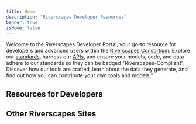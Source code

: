 ```yaml
---
title: Home
description: "Riverscapes Developer Resources"
banner: true
isHome: false
---
```



<Container maxWidth="xl">

Welcome to the Riverscapes Developer Portal, your go-to resource for developers and advanced users within the  [Riverscapes Consortium](https://riverscapes.net). Explore our [standards](./standards/), harness our [APIs](./api/), and ensure your models, code, and data adhere to our standards so they can be badged "Riverscapes-Compliant". Discover how our tools are crafted, learn about the data they generate, and find out how you can contribute your own tools and models."

## Resources for Developers

<Container maxWidth="xl">
    <Grid container spacing={4} sx={{mt: 3}} padding={0}>
      <StoryCard 
        title="Standards & Compliance"
        image={CardImage}
        description="Learn about riverscapes standards and how to make your tools and data compliant."
        to="/standards" />
      <StoryCard 
        title="Riverscapes API"
        image={CardImage}
        description="Learn how to use the Riverscapes API to access data."
        to="/getting-started" />
      <StoryCard 
        title="Documentation"
        image={CardImage}
        description="Resources to build Riverscapes documentation and websites."
        to="/documentation" />
    </Grid>
</Container>


## Other Riverscapes Sites

<Container maxWidth="xl">
    <Grid container spacing={4} sx={{mt: 3}} padding={0}>
      <StoryCard 
        title="Riverscapes Consortium"
        image={CardImage}
        description="The Riverscapes Consortium main site."
        to="https://riverscapes.net" />
      <StoryCard 
        title="Our Tools"
        image={CardImage}
        description="Learn about each of our Riverscapes compliant tools."
        to="https://tools.riverscapes.net" />
      <StoryCard 
        title="Data Exchange"
        image={CardImage}
        description="Discover and download Riverscapes compliant data."
        to="https://data.riverscapes.net" />
    </Grid>
</Container>

</Container>
